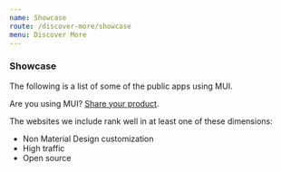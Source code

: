 ```yaml
---
name: Showcase
route: /discover-more/showcase
menu: Discover More
---
```


### Showcase

<p class="description">
  The following is a list of some of the public apps using MUI.
</p>

Are you using MUI? [Share your product](https://github.com/mui/material-ui/issues/22426).

The websites we include rank well in at least one of these dimensions:

- Non Material Design customization
- High traffic
- Open source
